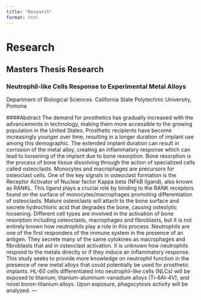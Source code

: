 ```yaml
---
title: "Research"
format: html
---
```


# Research

## Masters Thesis Research

### Neutrophil-like Cells Response to Experimental Metal Alloys

Department of Biological Sciences \ California State Polytechnic University, Pomona

####Abstract
The demand for prosthetics has gradually increased with the advancements in technology,
making them more accessible to the growing population in the United States. Prosthetic
recipients have become increasingly younger over time, resulting in a longer duration of implant
use among this demographic. The extended implant duration can result in corrosion of the
metal alloy, creating an inflammatory response which can lead to loosening of the implant due
to bone resorption. Bone resorption is the process of bone tissue dissolving through the action
of specialized cells called osteoclasts. Monocytes and macrophages are precursors for osteoclast
cells. One of the key signals in osteoclast formation is the Receptor Activator of Nuclear factor
Kappa beta (NFkB ligand), also known as RANKL. This ligand plays a crucial role by binding to the RANK receptors found on the surface of monocytes/macrophages promoting differentiation of osteoclasts. Mature osteoclasts will attach to the bone surface and secrete hydrochloric acid
that degrades the bone, causing osteolytic loosening. Different cell types are involved in the
activation of bone resorption including osteoclasts, macrophages and fibroblasts, but it is not
entirely known how neutrophils play a role in this process. Neutrophils are one of the first
responders of the immune system in the presence of an antigen. They secrete many of the same
cytokines as macrophages and fibroblasts that aid in osteoclast activation. It is unknown how
neutrophils respond to the metals directly or if they induce an inflammatory response. This
study seeks to provide more knowledge on neutrophil function in the presence of new metal
alloys that could potentially be used for prosthetic implants. HL-60 cells differentiated into
neutrophil-like cells (NLCs) will be exposed to titanium, titanium-aluminum-vanadium alloys (Ti-6Al-4V), and novel boron-titanium alloys. Upon exposure, phagocytosis activity will be analyzed. 
---
